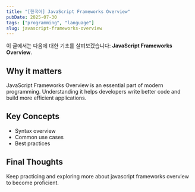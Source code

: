 ```yaml
---
title: "[한국어] JavaScript Frameworks Overview"
pubDate: 2025-07-30
tags: ["programming", "language"]
slug: javascript-frameworks-overview
---
```


이 글에서는 다음에 대한 기초를 살펴보겠습니다: **JavaScript Frameworks Overview**.

## Why it matters

JavaScript Frameworks Overview is an essential part of modern programming. Understanding it helps developers write better code and build more efficient applications.

## Key Concepts

- Syntax overview
- Common use cases
- Best practices

## Final Thoughts

Keep practicing and exploring more about javascript frameworks overview to become proficient.

